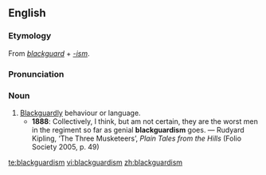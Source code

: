 ==English==
===Etymology===
From ''[[blackguard]]'' + ''[[-ism]]''.

===Pronunciation===
{{IPA|/ˈblægədɪzəm/}}

===Noun===
{{en-noun|-}}

# [[blackguardly|Blackguardly]] behaviour or language.
#*'''1888''': Collectively, I think, but am not certain, they are the worst men in the regiment so far as genial '''blackguardism''' goes.  —  Rudyard Kipling, ‘The Three Musketeers’, ''Plain Tales from the Hills'' (Folio Society 2005, p. 49)

[[te:blackguardism]]
[[vi:blackguardism]]
[[zh:blackguardism]]